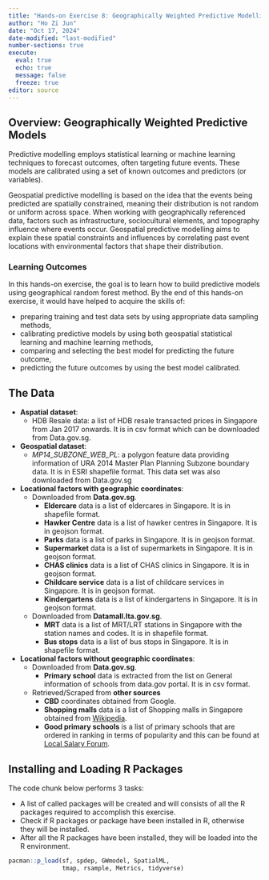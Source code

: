 ```yaml
---
title: "Hands-on Exercise 8: Geographically Weighted Predictive Modelling"
author: "Ho Zi Jun"
date: "Oct 17, 2024"
date-modified: "last-modified"
number-sections: true
execute:
  eval: true
  echo: true
  message: false
  freeze: true
editor: source
---
```


## Overview: Geographically Weighted Predictive Models

Predictive modelling employs statistical learning or machine learning techniques to forecast outcomes, often targeting future events. These models are calibrated using a set of known outcomes and predictors (or variables).

Geospatial predictive modelling is based on the idea that the events being predicted are spatially constrained, meaning their distribution is not random or uniform across space. When working with geographically referenced data, factors such as infrastructure, sociocultural elements, and topography influence where events occur. Geospatial predictive modelling aims to explain these spatial constraints and influences by correlating past event locations with environmental factors that shape their distribution.

### Learning Outcomes

In this hands-on exercise, the goal is to learn how to build predictive models using geographical random forest method. By the end of this hands-on exercise, it would have helped to acquire the skills of:

-   preparing training and test data sets by using appropriate data sampling methods,
-   calibrating predictive models by using both geospatial statistical learning and machine learning methods,
-   comparing and selecting the best model for predicting the future outcome,
-   predicting the future outcomes by using the best model calibrated.

## The Data

-   **Aspatial dataset**:
    -   HDB Resale data: a list of HDB resale transacted prices in Singapore from Jan 2017 onwards. It is in csv format which can be downloaded from Data.gov.sg.
-   **Geospatial dataset**:
    -   *MP14_SUBZONE_WEB_PL*: a polygon feature data providing information of URA 2014 Master Plan Planning Subzone boundary data. It is in ESRI shapefile format. This data set was also downloaded from Data.gov.sg
-   **Locational factors with geographic coordinates**:
    -   Downloaded from **Data.gov.sg**.
        -   **Eldercare** data is a list of eldercares in Singapore. It is in shapefile format.
        -   **Hawker Centre** data is a list of hawker centres in Singapore. It is in geojson format.
        -   **Parks** data is a list of parks in Singapore. It is in geojson format.
        -   **Supermarket** data is a list of supermarkets in Singapore. It is in geojson format.
        -   **CHAS clinics** data is a list of CHAS clinics in Singapore. It is in geojson format.
        -   **Childcare service** data is a list of childcare services in Singapore. It is in geojson format.
        -   **Kindergartens** data is a list of kindergartens in Singapore. It is in geojson format.
    -   Downloaded from **Datamall.lta.gov.sg**.
        -   **MRT** data is a list of MRT/LRT stations in Singapore with the station names and codes. It is in shapefile format.
        -   **Bus stops** data is a list of bus stops in Singapore. It is in shapefile format.
-   **Locational factors without geographic coordinates**:
    -   Downloaded from **Data.gov.sg**.
        -   **Primary school** data is extracted from the list on General information of schools from data.gov portal. It is in csv format.
    -   Retrieved/Scraped from **other sources**
        -   **CBD** coordinates obtained from Google.
        -   **Shopping malls** data is a list of Shopping malls in Singapore obtained from [Wikipedia](https://en.wikipedia.org/wiki/List_of_shopping_malls_in_Singapore).
        -   **Good primary schools** is a list of primary schools that are ordered in ranking in terms of popularity and this can be found at [Local Salary Forum](https://www.salary.sg/2021/best-primary-schools-2021-by-popularity).
        
## Installing and Loading R Packages

The code chunk below performs 3 tasks:

-   A list of called packages will be created and will consists of all the R packages required to accomplish this exercise.
-   Check if R packages or package have been installed in R, otherwise they will be installed.
-   After all the R packages have been installed, they will be loaded into the R environment.

```r
pacman::p_load(sf, spdep, GWmodel, SpatialML,
               tmap, rsample, Metrics, tidyverse)
```


